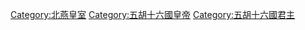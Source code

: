 [[Category:北燕皇室|Category:北燕皇室]]
[[Category:五胡十六國皇帝|Category:五胡十六國皇帝]]
[[Category:五胡十六國君主|Category:五胡十六國君主]]